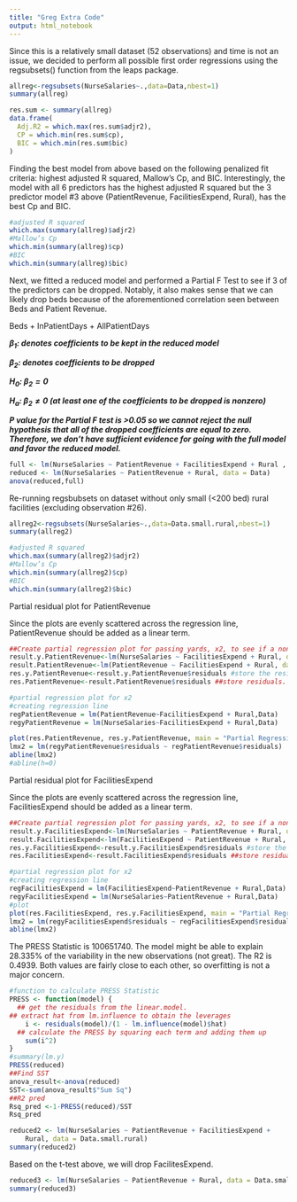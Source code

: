 ```yaml
---
title: "Greg Extra Code"
output: html_notebook
---
```


Since this is a relatively small dataset (52 observations) and  time is not an issue, we decided to perform all possible first order regressions using the regsubsets() function from the leaps package.


```r
allreg<-regsubsets(NurseSalaries~.,data=Data,nbest=1)
summary(allreg)

```



```r
res.sum <- summary(allreg)
data.frame(
  Adj.R2 = which.max(res.sum$adjr2),
  CP = which.min(res.sum$cp),
  BIC = which.min(res.sum$bic)
)
```

Finding the best model from above based on the following penalized fit criteria: highest adjusted R squared, Mallow's Cp, and BIC. Interestingly, the model with all 6 predictors has the highest adjusted R squared but the 3 predictor model #3 above (PatientRevenue, FacilitiesExpend, Rural), has the best Cp and BIC. 

```r
#adjusted R squared
which.max(summary(allreg)$adjr2)
#Mallow’s Cp
which.min(summary(allreg)$cp)
#BIC
which.min(summary(allreg)$bic)

```

Next, we fitted a reduced model and performed a Partial F Test to see if 3 of the predictors can be dropped. Notably, it also makes sense that we can likely drop beds because of the aforementioned correlation seen between Beds and Patient Revenue.

Beds + InPatientDays + AllPatientDays


***$\beta_1:$ denotes coefficients to be kept in the reduced model***

***$\beta_2:$ denotes coefficients to be dropped ***

***$H_0:\ \beta_2=0$***

***$H_a:\ \beta_2\neq0$ (at least one of the coefficients to be dropped is nonzero)***

***P value for the Partial F test is >0.05 so we cannot reject the null hypothesis that all of the dropped coefficients are equal to zero. Therefore, we don't have sufficient evidence for going with the full model and favor the reduced model. ***


```r
full <- lm(NurseSalaries ~ PatientRevenue + FacilitiesExpend + Rural , data = Data)
reduced <- lm(NurseSalaries ~ PatientRevenue + Rural, data = Data)
anova(reduced,full)

```


Re-running regsbubsets on dataset without only small (<200 bed) rural facilities (excluding observation #26). 
```r
allreg2<-regsubsets(NurseSalaries~.,data=Data.small.rural,nbest=1)
summary(allreg2)

```


```r
#adjusted R squared
which.max(summary(allreg2)$adjr2)
#Mallow’s Cp
which.min(summary(allreg2)$cp)
#BIC
which.min(summary(allreg2)$bic)
```



Partial residual plot for PatientRevenue

Since the plots are evenly scattered across the regression line, PatientRevenue should be added as a linear term. 
```r
##Create partial regression plot for passing yards, x2, to see if a non linear terms should be used. 
result.y.PatientRevenue<-lm(NurseSalaries ~ FacilitiesExpend + Rural, data = Data) ##fit y against other predictors
result.PatientRevenue<-lm(PatientRevenue ~ FacilitiesExpend + Rural, data = Data) ##fit PatientRevenue against other predictors
res.y.PatientRevenue<-result.y.PatientRevenue$residuals #store the residuals. info in y not explained by PatientRevenue
res.PatientRevenue<-result.PatientRevenue$residuals ##store residuals. info in PatientRevenue not explained by rest of predictors

#partial regression plot for x2
#creating regression line
regPatientRevenue = lm(PatientRevenue~FacilitiesExpend + Rural,Data)
regyPatientRevenue = lm(NurseSalaries~FacilitiesExpend + Rural,Data)

plot(res.PatientRevenue, res.y.PatientRevenue, main = "Partial Regression Plot of PatientRevenue")
lmx2 = lm(regyPatientRevenue$residuals ~ regPatientRevenue$residuals)
abline(lmx2)
#abline(h=0)

```
Partial residual plot for FacilitiesExpend

Since the plots are evenly scattered across the regression line, FacilitiesExpend should be added as a linear term. 
```r
##Create partial regression plot for passing yards, x2, to see if a non linear terms should be used. 
result.y.FacilitiesExpend<-lm(NurseSalaries ~ PatientRevenue + Rural, data = Data) ##fit y against other predictors
result.FacilitiesExpend<-lm(FacilitiesExpend ~ PatientRevenue + Rural, data = Data) ##fit FacilitiesExpend against other predictors
res.y.FacilitiesExpend<-result.y.FacilitiesExpend$residuals #store the residuals. info in y not explained by FacilitiesExpend
res.FacilitiesExpend<-result.FacilitiesExpend$residuals ##store residuals. info in FacilitiesExpend not explained by rest of predictors

#partial regression plot for x2
#creating regression line
regFacilitiesExpend = lm(FacilitiesExpend~PatientRevenue + Rural,Data)
regyFacilitiesExpend = lm(NurseSalaries~PatientRevenue + Rural,Data)
#plot
plot(res.FacilitiesExpend, res.y.FacilitiesExpend, main = "Partial Regression Plot of FacilitiesExpend")
lmx2 = lm(regyFacilitiesExpend$residuals ~ regFacilitiesExpend$residuals)
abline(lmx2)
```


The PRESS Statistic is 100651740. The model might be able to explain 28.335% of the variability in the new observations (not great). The R2 is 0.4939. Both values are fairly close to each other, so overfitting is not a major concern.

```r
#function to calculate PRESS Statistic
PRESS <- function(model) {
  ## get the residuals from the linear.model.
## extract hat from lm.influence to obtain the leverages
    i <- residuals(model)/(1 - lm.influence(model)$hat)
  ## calculate the PRESS by squaring each term and adding them up
    sum(i^2)
}
#summary(lm.y)
PRESS(reduced)
##Find SST
anova_result<-anova(reduced) 
SST<-sum(anova_result$"Sum Sq") 
##R2 pred 
Rsq_pred <-1-PRESS(reduced)/SST 
Rsq_pred
```




```r
reduced2 <- lm(NurseSalaries ~ PatientRevenue + FacilitiesExpend + 
    Rural, data = Data.small.rural)
summary(reduced2)
```




Based on the t-test above, we will drop FacilitesExpend.

```r
reduced3 <- lm(NurseSalaries ~ PatientRevenue + Rural, data = Data.small.rural)
summary(reduced3)
```


